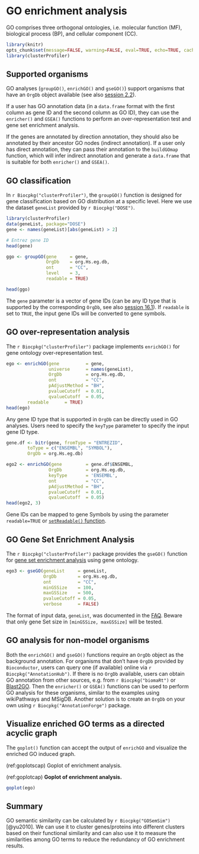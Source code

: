 # GO enrichment analysis {#clusterprofiler-go}


GO comprises three orthogonal ontologies, i.e. molecular function (MF), biological
process (BP), and cellular component (CC).




```r
library(knitr)
opts_chunk$set(message=FALSE, warning=FALSE, eval=TRUE, echo=TRUE, cache=TRUE)
library(clusterProfiler)
```


## Supported organisms {#clusterProfiler-go-supported-organisms}

GO analyses (`groupGO()`, `enrichGO()` and `gseGO()`) support organisms that have an `OrgDb` object available (see also [session 2.2](#gosemsim-supported-organisms)).


If a user has GO annotation data (in a `data.frame` format with the first column as gene ID and the second column as GO ID), they can use the `enricher()` and `GSEA()` functions to perform an over-representation test and gene set enrichment analysis.

If the genes are annotated by direction annotation, they should also be annotated by their ancestor GO nodes (indirect annotation). If a user only has direct annotation, they can pass their annotation to the `buildGOmap` function, which will infer indirect annotation and generate a `data.frame` that is suitable for both `enricher()` and `GSEA()`.

## GO classification

In `r Biocpkg("clusterProfiler")`, the `groupGO()` function is designed for gene classification based on GO distribution at a specific level. Here we use the dataset `geneList` provided by `r Biocpkg("DOSE")`. 

```r
library(clusterProfiler)
data(geneList, package="DOSE")
gene <- names(geneList)[abs(geneList) > 2]

# Entrez gene ID
head(gene)

ggo <- groupGO(gene     = gene,
               OrgDb    = org.Hs.eg.db,
               ont      = "CC",
               level    = 3,
               readable = TRUE)

head(ggo)
```

The `gene` parameter is a vector of gene IDs (can be any ID type that is supported by the corresponding `OrgDb`, see also [session 16.1](#id-convert)). If `readable` is set to `TRUE`, the input gene IDs will be converted to gene symbols.


## GO over-representation analysis {#clusterprofiler-go-ora}


The `r Biocpkg("clusterProfiler")` package implements `enrichGO()` for gene ontology over-representation test.


```r
ego <- enrichGO(gene          = gene,
                universe      = names(geneList),
                OrgDb         = org.Hs.eg.db,
                ont           = "CC",
                pAdjustMethod = "BH",
                pvalueCutoff  = 0.01,
                qvalueCutoff  = 0.05,
		readable      = TRUE)
head(ego)
```

Any gene ID type that is supported in `OrgDb` can be directly used in GO analyses. Users need to specify the `keyType` parameter to specify the input gene ID type.

```r
gene.df <- bitr(gene, fromType = "ENTREZID",
	   	toType = c("ENSEMBL", "SYMBOL"),
		OrgDb = org.Hs.eg.db)

ego2 <- enrichGO(gene         = gene.df$ENSEMBL,
                OrgDb         = org.Hs.eg.db,
                keyType       = 'ENSEMBL',
                ont           = "CC",
                pAdjustMethod = "BH",
                pvalueCutoff  = 0.01,
                qvalueCutoff  = 0.05)
head(ego2, 3)                
```

Gene IDs can be mapped to gene Symbols by using the parameter `readable=TRUE` or [`setReadable()` function](#setReadable).


## GO Gene Set Enrichment Analysis

The `r Biocpkg("clusterProfiler")` package provides the `gseGO()` function for [gene set enrichment analysis](#gsea-algorithm) using gene ontology.

```r
ego3 <- gseGO(geneList     = geneList,
              OrgDb        = org.Hs.eg.db,
              ont          = "CC",
              minGSSize    = 100,
              maxGSSize    = 500,
              pvalueCutoff = 0.05,
              verbose      = FALSE)
```

The format of input data, `geneList`, was documented in the [FAQ](#genelist). Beware that only gene Set size in `[minGSSize, maxGSSize]` will be tested.



## GO analysis for non-model organisms {#clusterprofiler-go-non-model}

Both the `enrichGO()` and `gseGO()` functions require an `OrgDb` object as the  background annotation. For organisms that don't have `OrgDb` provided by `Bioconductor`, users can query one (if available) online via `r Biocpkg("AnnotationHub")`. If there is no `OrgDb` available, users can obtain GO annotation from other sources, e.g. from `r Biocpkg("biomaRt")` or [Blast2GO](https://www.blast2go.com/). Then the `enricher()` or `GSEA()` functions can be used to perform GO analysis for these organisms, similar to the examples using wikiPathways and MSigDB. Another solution is to create an `OrgDb` on your own using `r Biocpkg("AnnotationForge")` package.



## Visualize enriched GO terms as a directed acyclic graph

The `goplot()` function can accept the output of `enrichGO` and visualize the enriched GO induced graph.

(ref:goplotscap) Goplot of enrichment analysis.

(ref:goplotcap) **Goplot of enrichment analysis.**

```r
goplot(ego)
```


## Summary {#clusterprofiler-go-summary}

GO semantic similarity can be calculated by `r Biocpkg("GOSemSim")` [@yu2010]. We can use it to cluster genes/proteins into different clusters based on their functional similarity and can also use it to measure the similarities among GO terms to reduce the redundancy of GO enrichment results.

